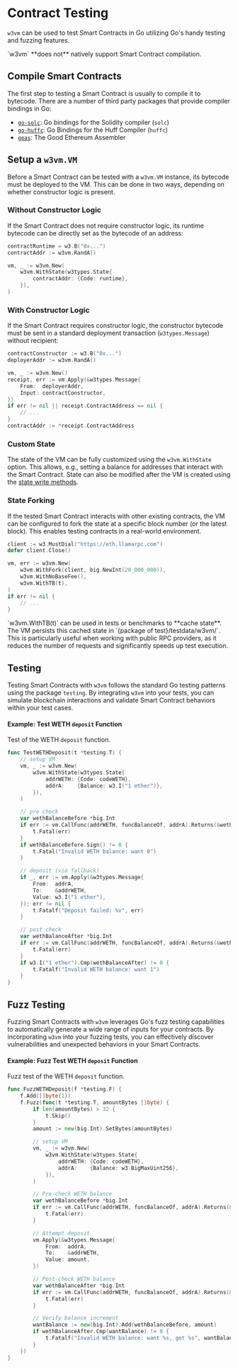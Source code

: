 # Contract Testing

`w3vm` can be used to test Smart Contracts in Go utilizing Go's handy testing and fuzzing features.

<Callout type="warning">
`w3vm` **does not** natively support Smart Contract compilation.
</Callout>

## Compile Smart Contracts

The first step to testing a Smart Contract is usually to compile it to bytecode. There are a number of third party packages that provide compiler bindings in Go:

* [`go-solc`](https://github.com/lmittmann/go-solc): Go bindings for the Solidity compiler (`solc`)
* [`go-huffc`](https://github.com/project-blanc/go-huffc): Go Bindings for the Huff Compiler (`huffc`)
* [`geas`](https://github.com/fjl/geas): The Good Ethereum Assembler


## Setup a `w3vm.VM`

Before a Smart Contract can be tested with a `w3vm.VM` instance, its bytecode must be deployed to the VM. This can be done in two ways, depending on whether constructor logic is present.

### Without Constructor Logic

If the Smart Contract does not require constructor logic, its runtime bytecode can be directly set as the bytecode of an address:


```go
contractRuntime = w3.B("0x...")
contractAddr := w3vm.RandA()

vm, _ := w3vm.New(
    w3vm.WithState(w3types.State{
        contractAddr: {Code: runtime},
    }),
)
```

### With Constructor Logic

If the Smart Contract requires constructor logic, the constructor bytecode must be sent in a standard deployment transaction (`w3types.Message`) without recipient:

```go
contractConstructor := w3.B("0x...")
deployerAddr := w3vm.RandA()

vm, _ := w3vm.New()
receipt, err := vm.Apply(&w3types.Message{
    From:  deployerAddr,
    Input: contractConstructor,
})
if err != nil || receipt.ContractAddress == nil {
    // ...
}
contractAddr := *receipt.ContractAddress
```

### Custom State

The state of the VM can be fully customized using the `w3vm.WithState` option. This allows, e.g., setting a balance for addresses that interact with the Smart Contract. State can also be modified after the VM is created using the [state write methods](/vm-overview#writing-state).

### State Forking

If the tested Smart Contract interacts with other existing contracts, the VM can be configured to fork the state at a specific block number (or the latest block). This enables testing contracts in a real-world environment.

```go
client := w3.MustDial("https://eth.llamarpc.com")
defer client.Close()

vm, err := w3vm.New(
    w3vm.WithFork(client, big.NewInt(20_000_000)),
    w3vm.WithNoBaseFee(),
    w3vm.WithTB(t),
)
if err != nil {
    // ...
}
```

<Callout>
`w3vm.WithTB(t)` can be used in tests or benchmarks to **cache state**. The VM persists this cached state in `{package of test}/testdata/w3vm/`. This is particularly useful when working with public RPC providers, as it reduces the number of requests and significantly speeds up test execution.
</Callout>


## Testing

Testing Smart Contracts with `w3vm` follows the standard Go testing patterns using the package `testing`. By integrating `w3vm` into your tests, you can simulate blockchain interactions and validate Smart Contract behaviors within your test cases.

#### Example: Test WETH `deposit` Function

Test of the WETH `deposit` function.

```go
func TestWETHDeposit(t *testing.T) {
    // setup VM
    vm, _ := w3vm.New(
        w3vm.WithState(w3types.State{
            addrWETH: {Code: codeWETH},
            addrA:    {Balance: w3.I("1 ether")},
        }),
    )

    // pre check
    var wethBalanceBefore *big.Int
    if err := vm.CallFunc(addrWETH, funcBalanceOf, addrA).Returns(&wethBalanceBefore); err != nil {
        t.Fatal(err)
    }
    if wethBalanceBefore.Sign() != 0 {
        t.Fatal("Invalid WETH balance: want 0")
    }

    // deposit (via fallback)
    if _, err := vm.Apply(&w3types.Message{
        From:  addrA,
        To:    &addrWETH,
        Value: w3.I("1 ether"),
    }); err != nil {
        t.Fatalf("Deposit failed: %v", err)
    }

    // post check
    var wethBalanceAfter *big.Int
    if err := vm.CallFunc(addrWETH, funcBalanceOf, addrA).Returns(&wethBalanceAfter); err != nil {
        t.Fatal(err)
    }
    if w3.I("1 ether").Cmp(wethBalanceAfter) != 0 {
        t.Fatalf("Invalid WETH balance: want 1")
    }
}
```


## Fuzz Testing

Fuzzing Smart Contracts with `w3vm` leverages Go's fuzz testing capabilities to automatically generate a wide range of inputs for your contracts. By incorporating `w3vm` into your fuzzing tests, you can effectively discover vulnerabilities and unexpected behaviors in your Smart Contracts.

#### Example: Fuzz Test WETH `deposit` Function

Fuzz test of the WETH `deposit` function.

```go
func FuzzWETHDeposit(f *testing.F) {
    f.Add([]byte{1})
    f.Fuzz(func(t *testing.T, amountBytes []byte) {
        if len(amountBytes) > 32 {
            t.Skip()
        }
        amount := new(big.Int).SetBytes(amountBytes)

        // setup VM
        vm, _ := w3vm.New(
            w3vm.WithState(w3types.State{
                addrWETH: {Code: codeWETH},
                addrA:    {Balance: w3.BigMaxUint256},
            }),
        )

        // Pre-check WETH balance
        var wethBalanceBefore *big.Int
        if err := vm.CallFunc(addrWETH, funcBalanceOf, addrA).Returns(&wethBalanceBefore); err != nil {
            t.Fatal(err)
        }

        // Attempt deposit
        vm.Apply(&w3types.Message{
            From:  addrA,
            To:    &addrWETH,
            Value: amount,
        })

        // Post-check WETH balance
        var wethBalanceAfter *big.Int
        if err := vm.CallFunc(addrWETH, funcBalanceOf, addrA).Returns(&wethBalanceAfter); err != nil {
            t.Fatal(err)
        }

        // Verify balance increment
        wantBalance := new(big.Int).Add(wethBalanceBefore, amount)
        if wethBalanceAfter.Cmp(wantBalance) != 0 {
            t.Fatalf("Invalid WETH balance: want %s, got %s", wantBalance, wethBalanceAfter)
        }
    })
}
```
